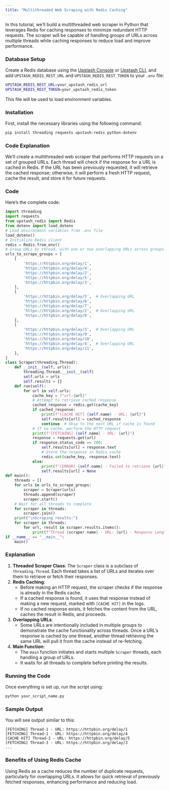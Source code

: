 ```yaml
---
title: "Multithreaded Web Scraping with Redis Caching"
---
```

In this tutorial, we’ll build a multithreaded web scraper in Python that leverages Redis for caching responses to minimize redundant HTTP requests. The scraper will be capable of handling groups of URLs across multiple threads while caching responses to reduce load and improve performance.
### Database Setup
Create a Redis database using the [Upstash Console](https://console.upstash.com) or [Upstash CLI](https://github.com/upstash/cli), and add `UPSTASH_REDIS_REST_URL` and `UPSTASH_REDIS_REST_TOKEN` to your `.env` file:
```bash
UPSTASH_REDIS_REST_URL=your_upstash_redis_url
UPSTASH_REDIS_REST_TOKEN=your_upstash_redis_token
```
This file will be used to load environment variables.
### Installation
First, install the necessary libraries using the following command:
```bash
pip install threading requests upstash-redis python-dotenv
```
### Code Explanation
We’ll create a multithreaded web scraper that performs HTTP requests on a set of grouped URLs. Each thread will check if the response for a URL is cached in Redis. If the URL has been previously requested, it will retrieve the cached response; otherwise, it will perform a fresh HTTP request, cache the result, and store it for future requests.
### Code
Here’s the complete code:
```python
import threading
import requests
from upstash_redis import Redis
from dotenv import load_dotenv
# Load environment variables from .env file
load_dotenv()
# Initialize Redis client
redis = Redis.from_env()
# Group URLs by thread, with one or two overlapping URLs across groups
urls_to_scrape_groups = [
    [
        'https://httpbin.org/delay/1',
        'https://httpbin.org/delay/4',
        'https://httpbin.org/delay/2',
        'https://httpbin.org/delay/5',
        'https://httpbin.org/delay/3',
    ],
    [
        'https://httpbin.org/delay/5',  # Overlapping URL
        'https://httpbin.org/delay/6',
        'https://httpbin.org/delay/7',
        'https://httpbin.org/delay/2',  # Overlapping URL
        'https://httpbin.org/delay/8',
    ],
    [
        'https://httpbin.org/delay/3',  # Overlapping URL
        'https://httpbin.org/delay/9',
        'https://httpbin.org/delay/10',
        'https://httpbin.org/delay/4',  # Overlapping URL
        'https://httpbin.org/delay/11',
    ],
]
class Scraper(threading.Thread):
    def __init__(self, urls):
        threading.Thread.__init__(self)
        self.urls = urls
        self.results = {}
    def run(self):
        for url in self.urls:
            cache_key = f"url:{url}"
            # Attempt to retrieve cached response
            cached_response = redis.get(cache_key)
            if cached_response:
                print(f"[CACHE HIT] {self.name} - URL: {url}")
                self.results[url] = cached_response
                continue  # Skip to the next URL if cache is found
            # If no cache, perform the HTTP request
            print(f"[FETCHING] {self.name} - URL: {url}")
            response = requests.get(url)
            if response.status_code == 200:
                self.results[url] = response.text
                # Store the response in Redis cache
                redis.set(cache_key, response.text)
            else:
                print(f"[ERROR] {self.name} - Failed to retrieve {url}")
                self.results[url] = None
def main():
    threads = []
    for urls in urls_to_scrape_groups:
        scraper = Scraper(urls)
        threads.append(scraper)
        scraper.start()
    # Wait for all threads to complete
    for scraper in threads:
        scraper.join()
    print("\nScraping results:")
    for scraper in threads:
        for url, result in scraper.results.items():
            print(f"Thread {scraper.name} - URL: {url} - Response Length: {len(result) if result else 'Failed'}")
if __name__ == "__main__":
    main()
```
### Explanation
1. **Threaded Scraper Class**: The `Scraper` class is a subclass of `threading.Thread`. Each thread takes a list of URLs and iterates over them to retrieve or fetch their responses.
2. **Redis Caching**:
    - Before making an HTTP request, the scraper checks if the response is already in the Redis cache.
    - If a cached response is found, it uses that response instead of making a new request, marked with `[CACHE HIT]` in the logs.
    - If no cached response exists, it fetches the content from the URL, caches the result in Redis, and proceeds.
3. **Overlapping URLs**:
    - Some URLs are intentionally included in multiple groups to demonstrate the cache functionality across threads. Once a URL’s response is cached by one thread, another thread retrieving the same URL will pull it from the cache instead of re-fetching.
4. **Main Function**:
    - The `main` function initiates and starts multiple `Scraper` threads, each handling a group of URLs.
    - It waits for all threads to complete before printing the results.
### Running the Code
Once everything is set up, run the script using:
```bash
python your_script_name.py
```
### Sample Output
You will see output similar to this:
```
[FETCHING] Thread-1 - URL: https://httpbin.org/delay/1
[FETCHING] Thread-1 - URL: https://httpbin.org/delay/4
[CACHE HIT] Thread-2 - URL: https://httpbin.org/delay/5
[FETCHING] Thread-3 - URL: https://httpbin.org/delay/3
...
```
### Benefits of Using Redis Cache
Using Redis as a cache reduces the number of duplicate requests, particularly for overlapping URLs. It allows for quick retrieval of previously fetched responses, enhancing performance and reducing load.